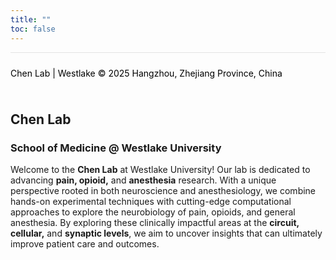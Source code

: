 ```yaml
---
title: ""
toc: false
---
```


```{=html}
<style>
  body {
    background-image: url('images/AdobeStock_684165523.jpeg');
    background-size: cover;
    background-repeat: no-repeat;
    background-position: center;
  }
</style>
```

<footer style="background-color: transparent; text-align: left; padding: 10px 0; color: black; font-size: 14px; border-top: 1px solid rgba(0, 0, 0, 0.1);">

Chen Lab \| Westlake © 2025 Hangzhou, Zhejiang Province, China

</footer>

::: text-box
# Chen Lab

### School of Medicine \@ Westlake University

Welcome to the **Chen Lab** at Westlake University! Our lab is dedicated to advancing **pain, opioid,** and **anesthesia** research. With a unique perspective rooted in both neuroscience and anesthesiology, we combine hands-on experimental techniques with cutting-edge computational approaches to explore the neurobiology of pain, opioids, and general anesthesia. By exploring these clinically impactful areas at the **circuit, cellular,** and **synaptic levels**, we aim to uncover insights that can ultimately improve patient care and outcomes.
:::

